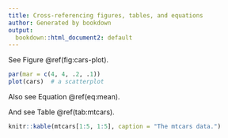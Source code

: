 ```yaml
---
title: Cross-referencing figures, tables, and equations
author: Generated by bookdown
output:
  bookdown::html_document2: default
---
```

See Figure \@ref(fig:cars-plot).

```r
par(mar = c(4, 4, .2, .1))
plot(cars)  # a scatterplot
```
Also see Equation \@ref(eq:mean).

\begin{equation}
\bar{X} = \frac{\sum_{i=1}^n X_i}{n} (\#eq:mean)
\end{equation}
                         
And see Table \@ref(tab:mtcars).
                                 
```r
knitr::kable(mtcars[1:5, 1:5], caption = "The mtcars data.")
```